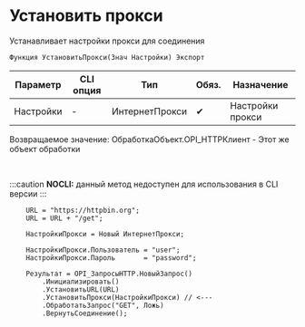 ﻿---
sidebar_position: 6
description: Установить прокси  и другие функции для работы с HTTP-клиент в Открытом пакете интеграций - бесплатной open-source библиотеке интеграций для 1С:Предприятие 8, OneScript и CLI
keywords: [1C, 1С, 1С:Предприятие, 1С:Предприятие 8.3, API, Интеграция, Сервисы, Обмен, OneScript, CLI, HTTP-клиент]
---


# Установить прокси 
 Устанавливает настройки прокси для соединения



`Функция УстановитьПрокси(Знач Настройки) Экспорт`

  | Параметр | CLI опция | Тип | Обяз. | Назначение |
  |-|-|-|-|-|
  | Настройки | - | ИнтернетПрокси | &#x2714; | Настройки прокси |

  
  Возвращаемое значение:   ОбработкаОбъект.OPI_HTTPКлиент -  Этот же объект обработки

<br/>


:::caution
**NOCLI:** данный метод недоступен для использования в CLI версии
:::
<br/>



```bsl title="Пример использования для 1С:Предприятие/OneScript"
    URL = "https://httpbin.org";
    URL = URL + "/get";

    НастройкиПрокси = Новый ИнтернетПрокси;

    НастройкиПрокси.Пользователь = "user";
    НастройкиПрокси.Пароль       = "password";

    Результат = OPI_ЗапросыHTTP.НовыйЗапрос()
        .Инициализировать()
        .УстановитьURL(URL)
        .УстановитьПрокси(НастройкиПрокси) // <---
        .ОбработатьЗапрос("GET", Ложь)
        .ВернутьСоединение();
```
    




